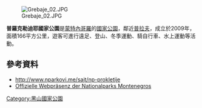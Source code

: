{{Coord|42|30|0|N|19|50|0|E|display=title}}

[[Image:Grebaje_02.JPG|right]]

'''普羅克勒迪耶國家公園'''是[[蒙特內哥羅|蒙特內哥羅]]的[[國家公園|國家公園]]，鄰近[[普拉夫|普拉夫]]，成立於2009年，面積166平方公里，遊客可進行遠足、登山、冬季運動、騎自行車、水上運動等活動。

==參考資料==
* http://www.nparkovi.me/sajt/np-prokletije {{Wayback|url=http://www.nparkovi.me/sajt/np-prokletije |date=20180827170513 }}
* [http://www.nparkovi.me/sajt/np-prokletije Offizielle Webpräsenz der Nationalparks Montenegros] {{Wayback|url=http://www.nparkovi.me/sajt/np-prokletije |date=20180827170513 }}

{{Montenegro-geo-stub}}
[[Category:黑山國家公園|Category:黑山國家公園]]